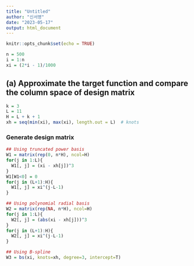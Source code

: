 ```yaml
---
title: "Untitled"
author: "신서영"
date: "2023-05-17"
output: html_document
---
```


```r
knitr::opts_chunk$set(echo = TRUE)
```


```r
n = 500
i = 1:n
xi = (2*i - 1)/1000
```

## (a) Approximate the target function and compare the column space of design matrix
```r
k = 3
L = 11
H = L + k + 1
xh = seq(min(xi), max(xi), length.out = L)  # knots
```

### Generate design matrix 
```r
## Using truncated power basis
W1 = matrix(rep(0, n*H), ncol=H)
for(j in 1:L){
  W1[, j] = (xi - xh[j])^3
}
W1[W1<0] = 0
for(j in (L+1):H){
  W1[, j] = xi^(j-L-1)
}

## Using polynomial radial basis
W2 = matrix(rep(NA, n*H), ncol=H)
for(j in 1:L){
  W2[, j] = (abs(xi - xh[j]))^3
}
for(j in (L+1):H){
  W2[, j] = xi^(j-L-1)
}

## Using B-spline
W3 = bs(xi, knots=xh, degree=3, intercept=T)
```